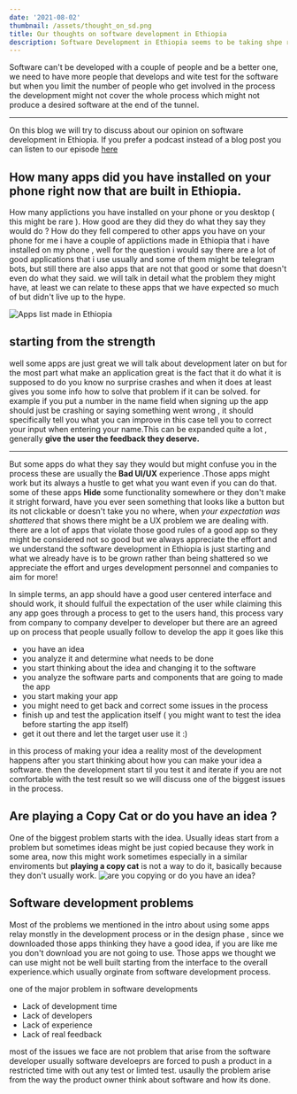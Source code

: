 ```yaml
---
date: '2021-08-02'
thumbnail: /assets/thought_on_sd.png
title: Our thoughts on software development in Ethiopia
description: Software Development in Ethiopia seems to be taking shpe recently, we have a lot of software made for the public and a lot of start-ups are making a softwares everywhere.
---
```


Software can't be developed with a couple of people and be a better one, we need to have more people that develops and wite test for the software but when you limit the number of people who
get involved in the process the development might not cover the whole process which might not produce a desired software at the end of the tunnel.

---


On this blog we will try to discuss about our opinion on software development in Ethiopia. If you prefer a podcast instead of a blog post you can listen to
our episode [here](https://zemachfm.com/podcast/software-development-in-ethiopia-our-opinions/)

## How many apps did you have installed on your phone right now that are built in Ethiopia.

How many applictions you have installed on your phone or you desktop ( this might be rare ). How good are they did they do what they say they would do ? How do they fell compered to other apps you have on your phone
for me i have a couple of applictions made in Ethiopia that i have installed on my phone , well for the question i would say there are a lot of good applications that i use usually and some of them might be telegram bots, but still
there are also apps that are not that good or some that doesn't even do what they said. we will talk in detail what the problem they might have, at least we can relate to these apps that we have expected so much of but didn't live up to the hype.


![Apps list made in Ethiopia](/assets/apps.png)

## starting from the strength

well some apps are just great we will talk about development later on but for the most part what make an application great is the fact that it do what it is supposed to do you know no surprise crashes and when it does at least gives you some info 
how to solve that problem if it can be solved. for example if you put a number in the name field when signing up the app should just be crashing or saying something went wrong , it should specifically tell you what you can improve in this case tell you to 
correct your input when entering your name.This can be expanded quite a lot , generally **give the user the feedback they deserve.**

---
But some apps do what they say they would but might confuse you in the process these are usually the **Bad UI/UX** experience .Those apps might work but its always a hustle to get what you want even if you can do that. some of these apps **Hide** some functionality somewhere
or they don't make it stright forward, have you ever seen something that looks like a button but its not clickable or doesn't take you no where, when *your expectation was shattered* that shows there might be a UX problem we are dealing with.
there are a lot of apps that violate those good rules of a good app so they might be considered not so good but we always appreciate the effort and we understand the software development in Ethiopia is just starting and what we already have is to be grown rather than being shattered 
so we appreciate the effort and urges development personnel and companies to aim for more!

In simple terms, an app should have a good user centered interface and should work, it should fulfuil the expectation of the user while claiming this any app goes through a process to get to the users hand, this process vary from company to company develper to developer but there are an agreed up on
process that people usually follow to develop the app it goes like this
- you have an idea
- you analyze it and determine what needs to be done
- you start thinking about the idea and changing it to the software
- you analyze the software parts and components that are going to made the app
- you start making your app
- you might need to get back and correct some issues in the process
- finish up and test the application itself ( you might want to test the idea before starting the app itself)
- get it out there and let the target user use it :)

in this process of making your idea a reality most of the development happens after you start thinking about how you can make your idea a software. then the development start til you test it and iterate if you are not comfortable with the test result
so we will discuss one of the biggest issues in the process.

## Are playing a Copy Cat or do you have an idea ?

One of the biggest problem starts with the idea. Usually ideas start from a problem but sometimes ideas might be just copied because they work in some area, now this might work sometimes especially in a similar enviroments but **playing a copy cat** is not a way to do it, basically because they don't usually work.
![are you copying or do you have an idea?](/assets/do_you_have_an_idea.png)

## Software development problems

Most of the problems we mentioned in the intro about using some apps relay monstly in the development process or in the design phase , since we downloaded those apps thinking they have a good idea, if you are like me you don't download you are not going to use. Those apps we thought we can use might not be well built starting from
the interface to the overall experience.which usually orginate from software development process.

one of the major problem in software developments

- Lack of development time
- Lack of developers
- Lack of experience
- Lack of real feedback

most of the issues we face are not problem that arise from the software developer usually software develoeprs are forced to push a product in a restricted time with out any test or limted test. usaully the problem arise from the way the product owner think about software and how its done.